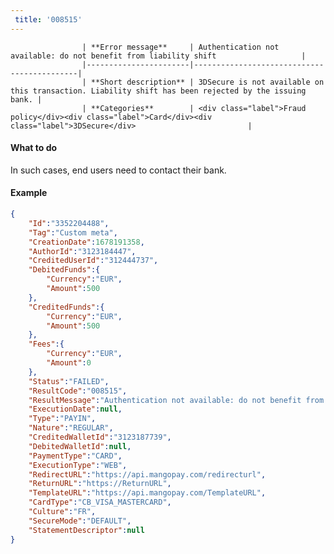 ---  
 title: '008515'  
---  


                    | **Error message**     | Authentication not available: do not benefit from liability shift                   |
                    |-----------------------|--------------------------------------------|
                    | **Short description** | 3DSecure is not available on this transaction. Liability shift has been rejected by the issuing bank. |
                    | **Categories**        | <div class="label">Fraud policy</div><div class="label">Card</div><div class="label">3DSecure</div>                         |
                  

#### What to do  

In such cases, end users need to contact their bank.  

#### Example  
```json API Response
{
    "Id":"3352204488",
    "Tag":"Custom meta",
    "CreationDate":1678191358,
    "AuthorId":"3123184447",
    "CreditedUserId":"312444737",
    "DebitedFunds":{
        "Currency":"EUR",
        "Amount":500
    },
    "CreditedFunds":{
        "Currency":"EUR",
        "Amount":500
    },
    "Fees":{
        "Currency":"EUR",
        "Amount":0
    },
    "Status":"FAILED",
    "ResultCode":"008515",
    "ResultMessage":"Authentication not available: do not benefit from liability shift",
    "ExecutionDate":null,
    "Type":"PAYIN",
    "Nature":"REGULAR",
    "CreditedWalletId":"3123187739",
    "DebitedWalletId":null,
    "PaymentType":"CARD",
    "ExecutionType":"WEB",
    "RedirectURL":"https://api.mangopay.com/redirecturl",
    "ReturnURL":"https://ReturnURL",
    "TemplateURL":"https://api.mangopay.com/TemplateURL",
    "CardType":"CB_VISA_MASTERCARD",
    "Culture":"FR",
    "SecureMode":"DEFAULT",
    "StatementDescriptor":null
}
```